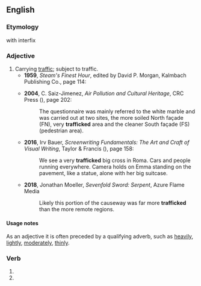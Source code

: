 ==English==

===Etymology===
{{suffix|en|traffic|-ed}} with {{af|en|-k-}} interfix

===Adjective===
{{en-adj|-}}

# Carrying [[traffic]]; subject to traffic.
#* '''1959''', ''Steam's Finest Hour'', edited by David P. Morgan, Kalmbach Publishing Co., page 114:
#*: {{quote|en|Possessed of many thinly '''trafficked''' lines and dual-purpose assignments for engines, CPR commonsensically employed Pacifics as all-purpose engines, bought 4-6-2's until dieselization.}}
#* '''2004''', C. Saiz-Jimenez, ''Air Pollution and Cultural Heritage'', CRC Press ({{ISBN|9781482283990}}), page 202:
#*: The questionnaire was mainly referred to the white marble and was carried out at two sites, the more soiled North façade (FN), very '''trafficked''' area and the cleaner South façade (FS) (pedestrian area).
#* '''2016''', Irv Bauer, ''Screenwriting Fundamentals: The Art and Craft of Visual Writing'', Taylor & Francis ({{ISBN|9781317214144}}), page 158:
#*: We see a very '''trafficked''' big cross in Roma. Cars and people running everywhere. Camera holds on Emma standing on the pavement, like a statue, alone with her big suitcase.
#* '''2018''', Jonathan Moeller, ''Sevenfold Sword: Serpent'', Azure Flame Media
#*: Likely this portion of the causeway was far more '''trafficked''' than the more remote regions.

====Usage notes====
As an adjective it is often preceded by a qualifying adverb, such as [[heavily]], [[lightly]], [[moderately]], [[thinly]].

===Verb===
{{head|en|verb form}}

# {{en-past of|traffic}}
# {{en-past of|traffick}}